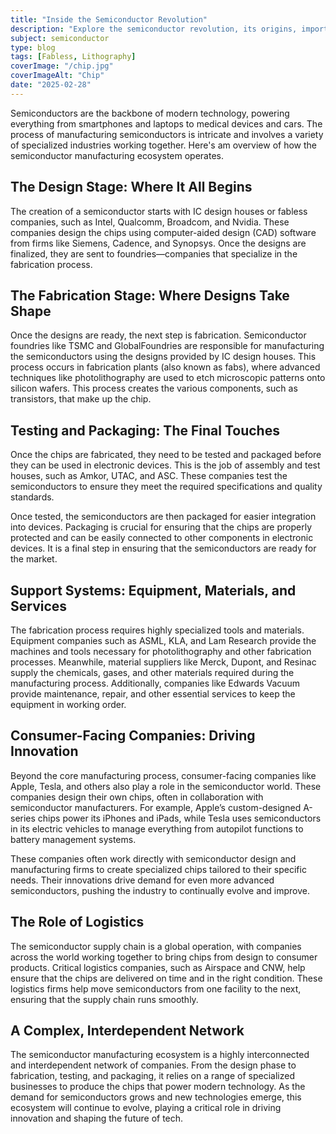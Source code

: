 ```yaml
---
title: "Inside the Semiconductor Revolution"
description: "Explore the semiconductor revolution, its origins, importance, and features driving modern technology."
subject: semiconductor
type: blog
tags: [Fabless, Lithography]
coverImage: "/chip.jpg"
coverImageAlt: "Chip"
date: "2025-02-28"
---
```


Semiconductors are the backbone of modern technology, powering everything from smartphones and laptops to medical devices and cars. The process of manufacturing semiconductors is intricate and involves a variety of specialized industries working together. Here's am overview of how the semiconductor manufacturing ecosystem operates.

## The Design Stage: Where It All Begins

The creation of a semiconductor starts with IC design houses or fabless companies, such as Intel, Qualcomm, Broadcom, and Nvidia. These companies design the chips using computer-aided design (CAD) software from firms like Siemens, Cadence, and Synopsys. Once the designs are finalized, they are sent to foundries—companies that specialize in the fabrication process.

## The Fabrication Stage: Where Designs Take Shape

Once the designs are ready, the next step is fabrication. Semiconductor foundries like TSMC and GlobalFoundries are responsible for manufacturing the semiconductors using the designs provided by IC design houses. This process occurs in fabrication plants (also known as fabs), where advanced techniques like photolithography are used to etch microscopic patterns onto silicon wafers. This process creates the various components, such as transistors, that make up the chip.

## Testing and Packaging: The Final Touches

Once the chips are fabricated, they need to be tested and packaged before they can be used in electronic devices. This is the job of assembly and test houses, such as Amkor, UTAC, and ASC. These companies test the semiconductors to ensure they meet the required specifications and quality standards.

Once tested, the semiconductors are then packaged for easier integration into devices. Packaging is crucial for ensuring that the chips are properly protected and can be easily connected to other components in electronic devices. It is a final step in ensuring that the semiconductors are ready for the market.

## Support Systems: Equipment, Materials, and Services

The fabrication process requires highly specialized tools and materials. Equipment companies such as ASML, KLA, and Lam Research provide the machines and tools necessary for photolithography and other fabrication processes. Meanwhile, material suppliers like Merck, Dupont, and Resinac supply the chemicals, gases, and other materials required during the manufacturing process. Additionally, companies like Edwards Vacuum provide maintenance, repair, and other essential services to keep the equipment in working order.

## Consumer-Facing Companies: Driving Innovation

Beyond the core manufacturing process, consumer-facing companies like Apple, Tesla, and others also play a role in the semiconductor world. These companies design their own chips, often in collaboration with semiconductor manufacturers. For example, Apple’s custom-designed A-series chips power its iPhones and iPads, while Tesla uses semiconductors in its electric vehicles to manage everything from autopilot functions to battery management systems.

These companies often work directly with semiconductor design and manufacturing firms to create specialized chips tailored to their specific needs. Their innovations drive demand for even more advanced semiconductors, pushing the industry to continually evolve and improve.

## The Role of Logistics

The semiconductor supply chain is a global operation, with companies across the world working together to bring chips from design to consumer products. Critical logistics companies, such as Airspace and CNW, help ensure that the chips are delivered on time and in the right condition. These logistics firms help move semiconductors from one facility to the next, ensuring that the supply chain runs smoothly.

## A Complex, Interdependent Network

The semiconductor manufacturing ecosystem is a highly interconnected and interdependent network of companies. From the design phase to fabrication, testing, and packaging, it relies on a range of specialized businesses to produce the chips that power modern technology. As the demand for semiconductors grows and new technologies emerge, this ecosystem will continue to evolve, playing a critical role in driving innovation and shaping the future of tech.

